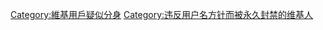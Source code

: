 {{catmore|Wikipedia:当前的破坏/User:打倒中国}}[[Category:維基用戶疑似分身|Category:維基用戶疑似分身]]
[[Category:违反用户名方针而被永久封禁的维基人|Category:违反用户名方针而被永久封禁的维基人]]